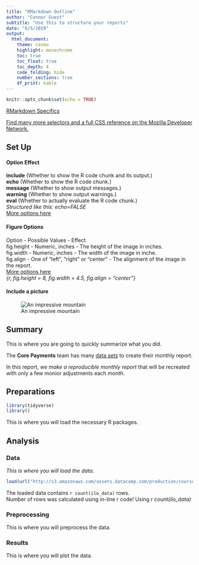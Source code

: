 ```yaml
---
title: "RMarkdown Outline"
author: "Connor Guest"
subtitle: "Use this to structure your reports"
date: "6/5/2019"
output: 
  html_document:
    theme: cosmo
    highlight: monochrome
    toc: true
    toc_float: true
    toc_depth: 4
    code_folding: hide
    number_sections: true
    df_print: kable
---
```


```r
knitr::opts_chunk$set(echo = TRUE)
```

[RMarkdown Specifics](https://bookdown.org/yihui/rmarkdown/html-document.html#appearance-and-style)

 [Find many more selectors and a full CSS reference on the Mozilla Developer Network.](https://developer.mozilla.org/en-US/docs/Web/CSS/CSS_Selectors)

## Set Up

#### **Option	Effect**
**include**	(Whether to show the R code chunk and its output.)   
**echo**	(Whether to show the R code chunk.)  
**message**	(Whether to show output messages.)  
**warning**	(Whether to show output warnings.)  
**eval**	(Whether to actually evaluate the R code chunk.)  
*Structured like this: echo=FALSE*  
[More options here](https://yihui.name/knitr/options/)

#### **Figure Options**
Option	- Possible Values	- Effect  
fig.height	- Numeric, inches	- The height of the image in inches.  
fig.width	- Numeric, inches	- The width of the image in inche.  
fig.align	- One of "left", "right" or "center"	- The alignment of the image in the report.  
[More options here](https://yihui.name/knitr/options/#plots)  
*{r, fig.height = 8, fig.width = 4.5, fig.align = "center"}*

#### Include a picture
![An impressive mountain](https://upload.wikimedia.org/wikipedia/commons/thumb/6/60/
Matterhorn_from_Domh%C3%BCtte_-_2.jpg/1200px-Matterhorn_from_Domh%C3%BCtte_-_2.jpg)

## Summary

This is where you are going to quickly summarize what you did.

The **Core Payments** team has many [data sets](https://www.notion.so/paystack/Transaction-Analysis-Guide-9f93edf05d7b4fadaf14642aa888853a) to create their monthly report.  
  
In this report, *we make a reproducible monthly report* that will be recreated with only a few monior adjustments each month.  


## Preparations
```r
library(tidyverse)
library()
```

This is where you will load the necessary R packages.

## Analysis

### Data

*This is where you will load the data.*

```r
load(url("http://s3.amazonaws.com/assets.datacamp.com/production/course_5807/datasets/ilo_data.RData"))
```

The loaded data contains `r count(ilo_data)` rows.  
Number of rows was calculated using in-line r code! Using *r count(ilo_data)*


### Preprocessing

This is where you will preprocess the data.

### Results

This is where you will plot the data.
